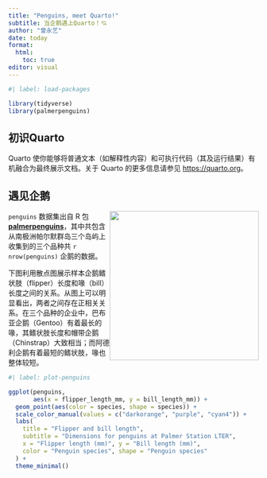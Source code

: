 ```yaml
---
title: "Penguins, meet Quarto!"
subtitle: 当企鹅遇上Quarto！💘
author: "曾永艺"
date: today
format: 
  html:
    toc: true
editor: visual
---
```


```r
#| label: load-packages

library(tidyverse)
library(palmerpenguins)
```

## 初识Quarto

Quarto 使你能够将普通文本（如解释性内容）和可执行代码（其及运行结果）有机融合为最终展示文档。关于 Quarto 的更多信息请参见 <https://quarto.org>。

## 遇见企鹅

![](imgs/penguins.png){style="float:right" width="300"}

`penguins` 数据集出自 R 包 [**palmerpenguins**](https://allisonhorst.github.io/palmerpenguins)，其中共包含从南极洲帕尔默群岛三个岛屿上收集到的三个品种共 `r nrow(penguins)` 企鹅的数据。

下图利用散点图展示样本企鹅鳍状肢（flipper）长度和喙（bill）长度之间的关系。从图上可以明显看出，两者之间存在正相关关系。在三个品种的企业中，巴布亚企鹅（Gentoo）有着最长的喙，其鳍状肢长度和帽带企鹅（Chinstrap）大致相当；而阿德利企鹅有着最短的鳍状肢，喙也整体较短。

```r
#| label: plot-penguins

ggplot(penguins, 
       aes(x = flipper_length_mm, y = bill_length_mm)) +
  geom_point(aes(color = species, shape = species)) +
  scale_color_manual(values = c("darkorange", "purple", "cyan4")) +
  labs(
    title = "Flipper and bill length",
    subtitle = "Dimensions for penguins at Palmer Station LTER",
    x = "Flipper length (mm)", y = "Bill length (mm)",
    color = "Penguin species", shape = "Penguin species"
  ) +
  theme_minimal()
```

